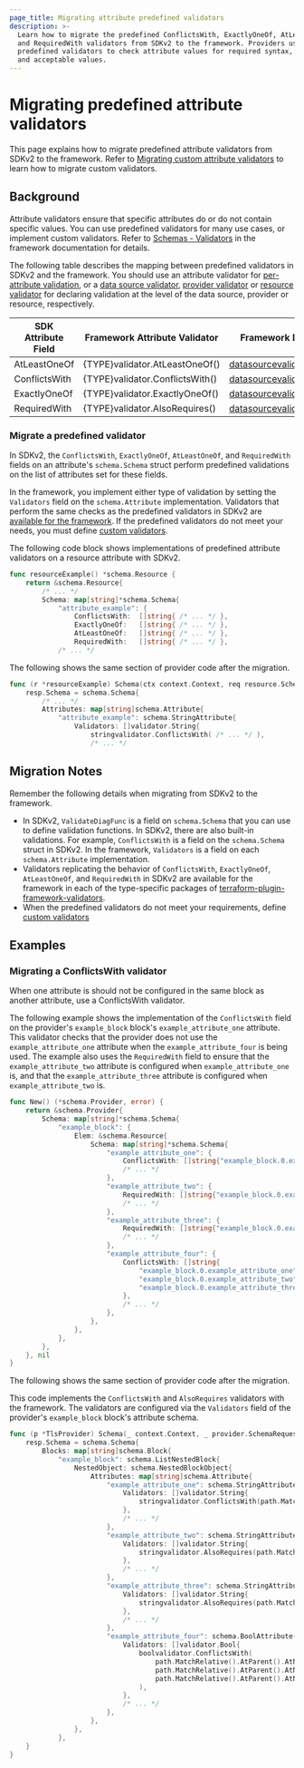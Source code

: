 ```yaml
---
page_title: Migrating attribute predefined validators
description: >-
  Learn how to migrate the predefined ConflictsWith, ExactlyOneOf, AtLeastOneOf
  and RequiredWith validators from SDKv2 to the framework. Providers use
  predefined validators to check attribute values for required syntax, types,
  and acceptable values.
---
```


# Migrating predefined attribute validators

This page explains how to migrate predefined attribute validators from SDKv2 to
the framework. Refer to [Migrating custom attribute
validators](/terraform/plugin/framework/migrating/attributes-blocks/validators-custom)
to learn how to migrate custom validators.

## Background

Attribute validators ensure that specific attributes do or do not contain
specific values. You can use predefined validators for many use cases, or
implement custom validators. Refer to [Schemas -
Validators](/terraform/plugin/framework/handling-data/schemas#validators) in the
framework documentation for details.

The following table describes the mapping between predefined validators in SDKv2
and the framework. You should use an attribute validator for [per-attribute
validation](/terraform/plugin/framework/validation#attribute-validation), or a
[data source
validator](/terraform/plugin/framework/data-sources/validate-configuration),
[provider
validator](/terraform/plugin/framework/providers/validate-configuration) or
[resource
validator](/terraform/plugin/framework/resources/validate-configuration) for
declaring validation at the level of the data source, provider or resource,
respectively.

| SDK Attribute Field | Framework Attribute Validator   | Framework Data Source Validator                                                                                                                              | Framework Provider Validator                                                                                                                             | Framework Resource Validator                                                                                                                             |
|---------------------|---------------------------------|--------------------------------------------------------------------------------------------------------------------------------------------------------------|----------------------------------------------------------------------------------------------------------------------------------------------------------|----------------------------------------------------------------------------------------------------------------------------------------------------------|
| AtLeastOneOf        | {TYPE}validator.AtLeastOneOf()  | [datasourcevalidator.AtLeastOneOf()](https://pkg.go.dev/github.com/hashicorp/terraform-plugin-framework-validators/datasourcevalidator#AtLeastOneOf)         | [providervalidator.AtLeastOneOf()](https://pkg.go.dev/github.com/hashicorp/terraform-plugin-framework-validators/providervalidator#AtLeastOneOf)         | [resourcevalidator.AtLeastOneOf()](https://pkg.go.dev/github.com/hashicorp/terraform-plugin-framework-validators/resourcevalidator#AtLeastOneOf)         |
| ConflictsWith       | {TYPE}validator.ConflictsWith() | [datasourcevalidator.Conflicting()](https://pkg.go.dev/github.com/hashicorp/terraform-plugin-framework-validators/datasourcevalidator#Conflicting)           | [providervalidator.Conflicting()](https://pkg.go.dev/github.com/hashicorp/terraform-plugin-framework-validators/providervalidator#Conflicting)           | [resourcevalidator.Conflicting()](https://pkg.go.dev/github.com/hashicorp/terraform-plugin-framework-validators/resourcevalidator#Conflicting)           |
| ExactlyOneOf        | {TYPE}validator.ExactlyOneOf()  | [datasourcevalidator.ExactlyOneOf()](https://pkg.go.dev/github.com/hashicorp/terraform-plugin-framework-validators/datasourcevalidator#ExactlyOneOf)         | [providervalidator.ExactlyOneOf()](https://pkg.go.dev/github.com/hashicorp/terraform-plugin-framework-validators/providervalidator#ExactlyOneOf)         | [resourcevalidator.ExactlyOneOf()](https://pkg.go.dev/github.com/hashicorp/terraform-plugin-framework-validators/resourcevalidator#ExactlyOneOf)         |
| RequiredWith        | {TYPE}validator.AlsoRequires()  | [datasourcevalidator.RequiredTogether()](https://pkg.go.dev/github.com/hashicorp/terraform-plugin-framework-validators/datasourcevalidator#RequiredTogether) | [providervalidator.RequiredTogether()](https://pkg.go.dev/github.com/hashicorp/terraform-plugin-framework-validators/providervalidator#RequiredTogether) | [resourcevalidator.RequiredTogether()](https://pkg.go.dev/github.com/hashicorp/terraform-plugin-framework-validators/resourcevalidator#RequiredTogether) |


### Migrate a predefined validator

In SDKv2, the `ConflictsWith`, `ExactlyOneOf`, `AtLeastOneOf`, and
`RequiredWith` fields on an attribute's `schema.Schema` struct perform
predefined validations on the list of attributes set for these fields.

In the framework, you implement either type of validation by setting the
`Validators` field on the `schema.Attribute` implementation. Validators that
perform the same checks as the predefined validators in SDKv2 are [available for
the
framework](https://github.com/hashicorp/terraform-plugin-framework-validators).
If the predefined validators do not meet your needs, you must define [custom
validators](/terraform/plugin/framework/migrating/attributes-blocks/validators-custom).

<Tabs>
<Tab heading="SDKv2">

The following code block shows implementations of predefined attribute
validators on a resource attribute with SDKv2.

```go
func resourceExample() *schema.Resource {
    return &schema.Resource{
        /* ... */
        Schema: map[string]*schema.Schema{
            "attribute_example": {
                ConflictsWith:  []string{ /* ... */ },
                ExactlyOneOf:   []string{ /* ... */ },
                AtLeastOneOf:   []string{ /* ... */ },
                RequiredWith:   []string{ /* ... */ },
            /* ... */
```
</Tab>
<Tab heading="Framework">

The following shows the same section of provider code after the migration.

```go
func (r *resourceExample) Schema(ctx context.Context, req resource.SchemaRequest, resp *resource.SchemaResponse) {
    resp.Schema = schema.Schema{
        /* ... */
        Attributes: map[string]schema.Attribute{
            "attribute_example": schema.StringAttribute{
                Validators: []validator.String{
                    stringvalidator.ConflictsWith( /* ... */ ),
                    /* ... */
```

</Tab>
</Tabs>

## Migration Notes

Remember the following details when migrating from SDKv2 to the framework.

- In SDKv2, `ValidateDiagFunc` is a field on `schema.Schema` that you can use to
  define validation functions. In SDKv2, there are also built-in validations.
  For example, `ConflictsWith` is a field on the `schema.Schema` struct in
  SDKv2. In the framework, `Validators` is a field on each `schema.Attribute`
  implementation.
- Validators replicating the behavior of `ConflictsWith`, `ExactlyOneOf`,
  `AtLeastOneOf`, and `RequiredWith` in SDKv2 are available for the framework in
  each of the type-specific packages of
  [terraform-plugin-framework-validators](https://pkg.go.dev/github.com/hashicorp/terraform-plugin-framework-validators).
- When the predefined validators do not meet your requirements, define [custom
  validators](/terraform/plugin/framework/migrating/attributes-blocks/validators-custom) 

## Examples

### Migrating a ConflictsWith validator

When one attribute is should not be configured in the same block as another attribute, use a ConflictsWith validator.

<Tabs>
<Tab heading="SDKv2">

The following example shows the implementation of the `ConflictsWith` field on
the provider's `example_block` block's `example_attribute_one` attribute. This
validator checks that the provider does not use the `example_attribute_one`
attribute when the `example_attribute_four` is being used. The example also uses
the `RequiredWith` field to ensure that the `example_attribute_two` attribute is
configured when `example_attribute_one` is, and that the
`example_attribute_three` attribute is configured when `example_attribute_two`
is.


```go
func New() (*schema.Provider, error) {
    return &schema.Provider{
        Schema: map[string]*schema.Schema{
            "example_block": {
                Elem: &schema.Resource{
                    Schema: map[string]*schema.Schema{
                        "example_attribute_one": {
                            ConflictsWith: []string{"example_block.0.example_attribute_four"},
                            /* ... */
                        },
                        "example_attribute_two": {
                            RequiredWith: []string{"example_block.0.example_attribute_one"},
                            /* ... */
                        },
                        "example_attribute_three": {
                            RequiredWith: []string{"example_block.0.example_attribute_two"},
                            /* ... */
                        },
                        "example_attribute_four": {
                            ConflictsWith: []string{
                                "example_block.0.example_attribute_one",
                                "example_block.0.example_attribute_two",
                                "example_block.0.example_attribute_three",
                            },
                            /* ... */
                        },
                    },
                },
            },
        },
    }, nil
}
```

</Tab>
<Tab heading="Framework">

The following shows the same section of provider code after the migration.

This code implements the `ConflictsWith` and `AlsoRequires` validators with the
framework. The validators are configured via the `Validators` field of the
provider's `example_block` block's attribute schema.

```go
func (p *TlsProvider) Schema(_ context.Context, _ provider.SchemaRequest, resp *provider.SchemaResponse) {
    resp.Schema = schema.Schema{
        Blocks: map[string]schema.Block{
            "example_block": schema.ListNestedBlock{
                NestedObject: schema.NestedBlockObject{
                    Attributes: map[string]schema.Attribute{
                        "example_attribute_one": schema.StringAttribute{
                            Validators: []validator.String{
                                stringvalidator.ConflictsWith(path.MatchRelative().AtParent().AtName("example_attribute_four")),
                            },
                            /* ... */
                        },
                        "example_attribute_two": schema.StringAttribute{
                            Validators: []validator.String{
                                stringvalidator.AlsoRequires(path.MatchRelative().AtParent().AtName("example_attribute_one")),
                            },
                            /* ... */
                        },
                        "example_attribute_three": schema.StringAttribute{
                            Validators: []validator.String{
                                stringvalidator.AlsoRequires(path.MatchRelative().AtParent().AtName("example_attribute_two")),
                            },
                            /* ... */
                        },
                        "example_attribute_four": schema.BoolAttribute{
                            Validators: []validator.Bool{
                                boolvalidator.ConflictsWith(
                                    path.MatchRelative().AtParent().AtName("example_attribute_one"),
                                    path.MatchRelative().AtParent().AtName("example_attribute_two"),
                                    path.MatchRelative().AtParent().AtName("example_attribute_three"),
                                ),
                            },
                            /* ... */
                        },
                    },
                },
            },
    }
}
```

</Tab>
</Tabs>
